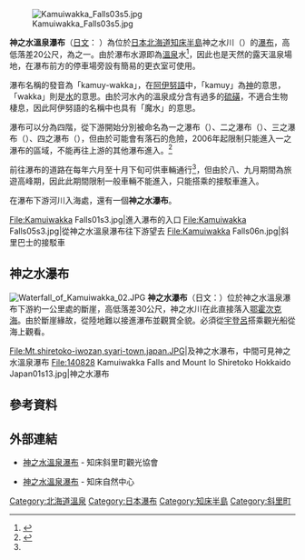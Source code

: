 {{Coord|44|09|14.1|N|145|07|44.8|E|region:JP-44_type:landmark|display=title}}
{{Location map | Japan Hokkaido
| lat_deg = 44 | lat_min = 09 | lat_sec = 14.1 | lat_dir = N
| lon_deg = 145 | lon_min = 07 | lon_sec = 44.8 | lon_dir = E
| label = 之水溫泉瀑布
| position = bottom
| mark = Map pointer.svg
| marksize = 6
| width = 300
| float = right
| caption = 之水溫泉瀑布的位置
| alt = 之水溫泉瀑布的位置
}}

[[Image:Kamuiwakka_Falls03s5.jpg|thumb]]

'''神之水溫泉瀑布'''（[[日文|日文]]：'''{{lang|ja|カムイワッカ湯の滝}}''' ）為位於[[日本|日本]][[北海道|北海道]][[知床半島|知床半島]]神之水川（{{lang|ja|カムイワッカ川}}）的[[瀑布|瀑布]]，高低落差20公尺，為{{tsl|ja|知床八景}}之一。由於瀑布水源即為[[溫泉|溫泉]]水<ref name="觀光協會">{{Cite web| url=http://www.shiretoko.asia/kamuiwakka.html| title=神之水溫泉| publisher=知床斜里町觀光協會| accessdate=2016-01-30| language=ja| archive-date=2021-04-23| archive-url=https://web.archive.org/web/20210423043430/https://www.shiretoko.asia/kamuiwakka.html| dead-url=no}}</ref>，因此也是天然的露天溫泉場地，在瀑布前方的停車場旁設有簡易的更衣室可使用。

瀑布名稱的發音為「kamuy-wakka」，在[[阿伊努語|阿伊努語]]中，「kamuy」為[[神|神]]的意思，「wakka」則是[[水|水]]的意思。由於河水內的溫泉成分含有過多的[[硫磺|硫磺]]，不適合生物棲息，因此阿伊努語的名稱中也具有「魔水」的意思。

瀑布可以分為四階，從下游開始分別被命名為一之瀑布（{{lang|ja|一の滝}}）、二之瀑布（{{lang|ja|二の滝}}）、三之瀑布（{{lang|ja|三の滝}}）、四之瀑布（{{lang|ja|四の滝}}），但由於可能會有落石的危險，2006年起限制只能進入一之瀑布的區域，不能再往上游的其他瀑布進入。<ref>{{Cite web| url=http://www.env.go.jp/park/shiretoko/guide/rule_1/rule_kamuiwakka.html| title=知床國立公園 - 神之水溫泉瀑布| publisher=[[環境省|環境省]]| accessdate=2016-01-30| language=ja| deadurl=yes| archiveurl=https://web.archive.org/web/20160327152215/http://www.env.go.jp/park/shiretoko/guide/rule_1/rule_kamuiwakka.html| archivedate=2016-03-27}}</ref>

前往瀑布的道路在每年六月至十月下旬可供車輛通行<ref name="觀光協會"/>，但由於八、九月期間為旅遊高峰期，因此此期間限制一般車輛不能進入，只能搭乘{{tsl|ja|斜里バス|斜里巴士}}的接駁車進入。

在瀑布下游河川入海處，還有一個'''神之水瀑布'''。

<gallery widths=200px heights=200px>
File:Kamuiwakka Falls01s3.jpg|進入瀑布的入口
File:Kamuiwakka Falls05s3.jpg|從神之水溫泉瀑布往下游望去
File:Kamuiwakka Falls06n.jpg|斜里巴士的接駁車
</gallery>

== 神之水瀑布 ==
[[File:Waterfall_of_Kamuiwakka_02.JPG|thumb]]
'''神之水瀑布'''（日文：'''{{lang|ja|カムイワッカの滝}}'''）位於神之水溫泉瀑布下游約一公里處的斷崖，高低落差30公尺，神之水川在此直接落入[[鄂霍次克海|鄂霍次克海]]。由於斷崖緣故，從陸地難以接進瀑布並觀賞全貌。必須從[[宇登呂|宇登呂]]搭乘觀光船從海上觀看。

<gallery widths=150px heights=200px>
File:Mt.shiretoko-iwozan,syari-town,japan.JPG|{{tsl|ja|知床硫黄山|知床硫磺山}}及神之水瀑布，中間可見神之水溫泉瀑布
File:140828 Kamuiwakka Falls and Mount Io Shiretoko Hokkaido Japan01s13.jpg|神之水瀑布
</gallery>

== 參考資料 ==
{{Reflist}}

== 外部連結 ==
{{Commonscat|Kamuiwakka Falls}}
* {{Ja}} [http://www.shiretoko.asia/kamuiwakka.html 神之水溫泉瀑布] {{Wayback|url=http://www.shiretoko.asia/kamuiwakka.html |date=20210423043430 }} - 知床斜里町觀光協會
* {{Ja}} [http://center.shiretoko.or.jp/guide/kamuiwakka/ 神之水溫泉瀑布] {{Wayback|url=http://center.shiretoko.or.jp/guide/kamuiwakka/ |date=20210227130621 }} - 知床自然中心

{{DEFAULTSORT:Kamuiwakka no Taki}}

[[Category:北海道溫泉|Category:北海道溫泉]]
[[Category:日本瀑布|Category:日本瀑布]]
[[Category:知床半島|Category:知床半島]]
[[Category:斜里町|Category:斜里町]]